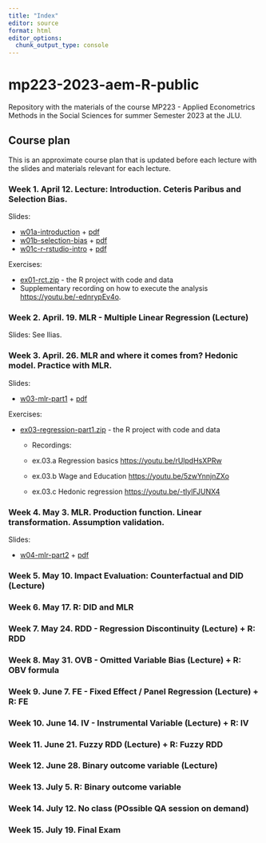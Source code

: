 ```yaml
---
title: "Index"
editor: source
format: html
editor_options: 
  chunk_output_type: console
---
```


# mp223-2023-aem-R-public

Repository with the materials of the course MP223 - Applied Econometrics Methods in the Social Sciences for summer Semester 2023 at the JLU.

## Course plan

This is an approximate course plan that is updated before each lecture with the slides and materials relevant for each lecture.

### Week 1. April 12. Lecture: Introduction. Ceteris Paribus and Selection Bias.

Slides:

-   [w01a-introduction](slides/w01a-introduction.qmd) + [pdf](https://github.com/EBukin/mp223-2023-aem-R-public/raw/main/files/w01a-introduction.pdf)
-   [w01b-selection-bias](slides/w01b-selection-bias.qmd) + [pdf](https://github.com/EBukin/mp223-2023-aem-R-public/raw/main/files/w01b-selection-bias.pdf)
-   [w01c-r-rstudio-intro](slides/w01c-r-rstudio-intro.qmd) + [pdf](https://github.com/EBukin/mp223-2023-aem-R-public/raw/main/files/w01c-r-rstudio-intro.pdf)

Exercises:

-   [ex01-rct.zip](https://github.com/EBukin/mp223-2023-aem-R-public/raw/main/exercises/ex01-rct.zip) - the R project with code and data
-   Supplementary recording on how to execute the analysis <https://youtu.be/-ednrypEv4o>.

### Week 2. April. 19. MLR - Multiple Linear Regression (Lecture)

Slides: See Ilias.

### Week 3. April. 26. MLR and where it comes from? Hedonic model. Practice with MLR.

Slides:

-   [w03-mlr-part1](slides/w03-mlr-part1.qmd) + [pdf](https://github.com/EBukin/mp223-2023-aem-R-public/raw/main/files/w03-mlr-part1.pdf)

Exercises:

-   [ex03-regression-part1.zip](https://github.com/EBukin/mp223-2023-aem-R-public/raw/main/exercises/ex03-regression-part1.zip) - the R project with code and data

    -   Recordings:

    -   ex.03.a Regression basics <https://youtu.be/rUlpdHsXPRw>

    -   ex.03.b Wage and Education <https://youtu.be/5zwYnnjnZXo>

    -   ex.03.c Hedonic regression <https://youtu.be/-tIylFJUNX4>

### Week 4. May 3. MLR. Production function. Linear transformation. Assumption validation.

Slides:

-   [w04-mlr-part2](slides/w04-mlr-part2.qmd) + [pdf](https://github.com/EBukin/mp223-2023-aem-R-public/raw/main/files/w04-mlr-part2.pdf)

### Week 5. May 10. Impact Evaluation: Counterfactual and DID (Lecture)

### Week 6. May 17. R: DID and MLR

### Week 7. May 24. RDD - Regression Discontinuity (Lecture) + R: RDD

### Week 8. May 31. OVB - Omitted Variable Bias (Lecture) + R: OBV formula

### Week 9. June 7. FE - Fixed Effect / Panel Regression (Lecture) + R: FE

### Week 10. June 14. IV - Instrumental Variable (Lecture) + R: IV

### Week 11. June 21. Fuzzy RDD (Lecture) + R: Fuzzy RDD

### Week 12. June 28. Binary outcome variable (Lecture)

### Week 13. July 5. R: Binary outcome variable

### Week 14. July 12. No class (POssible QA session on demand)

### Week 15. July 19. Final Exam
